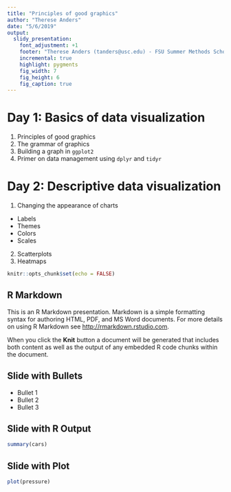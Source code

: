 ```yaml
---
title: "Principles of good graphics"
author: "Therese Anders"
date: "5/6/2019"
output:
  slidy_presentation:
    font_adjustment: +1
    footer: "Therese Anders (tanders@usc.edu) - FSU Summer Methods School 2019"
    incremental: true
    highlight: pygments
    fig_width: 7
    fig_height: 6
    fig_caption: true
---
```



# Day 1: Basics of data visualization

1. Principles of good graphics
2. The grammar of graphics
3. Building a graph in `ggplot2`
4. Primer on data management using `dplyr` and `tidyr`

# Day 2: Descriptive data visualization

1. Changing the appearance of charts
  * Labels
  * Themes
  * Colors
  * Scales
2. Scatterplots
3. Heatmaps

```r
knitr::opts_chunk$set(echo = FALSE)
```

## R Markdown

This is an R Markdown presentation. Markdown is a simple formatting syntax for authoring HTML, PDF, and MS Word documents. For more details on using R Markdown see <http://rmarkdown.rstudio.com>.

When you click the **Knit** button a document will be generated that includes both content as well as the output of any embedded R code chunks within the document.

## Slide with Bullets

- Bullet 1
- Bullet 2
- Bullet 3

## Slide with R Output

```r
summary(cars)
```

## Slide with Plot

```r
plot(pressure)
```

